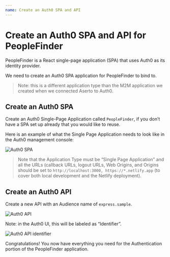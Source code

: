 ```yaml
---
name: Create an Auth0 SPA and API
---
```



# Create an Auth0 SPA and API for PeopleFinder

PeopleFinder is a React single-page application (SPA) that uses Auth0 as its identity provider.

We need to create an Auth0 SPA application for PeopleFinder to bind to.

> Note: this is a different application type than the M2M application we created when we connected Aserto to Auth0.

## Create an Auth0 SPA

Create an Auth0 Single-Page Application called `PeopleFinder`, if you don’t have a SPA set up already that you would like to reuse.

Here is an example of what the Single Page Application needs to look like in the Auth0 management console:

![Auth0 SPA](/auth0-spa.png)

> Note that the Application Type must be “Single Page Application” and all the URLs (callback URLs, logout URLs, Web Origins, and Origins should be set to 
`http://localhost:3000, https://*.netlify.app` (to cover both local development and the Netlify deployment).

## Create an Auth0 API

Create a new API with an Audience name of `express.sample`.

![Auth0 API](/auth0-api.png)

Note: in the Auth0 UI, this will be labeled as “Identifier”.

![Auth0 API identifier](/auth0-api-identifier.png)

Congratulations! You now have everything you need for the Authentication portion of the PeopleFinder application. 
